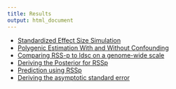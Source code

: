 ```yaml
---
title: Results
output: html_document
---
```







* [Standardized Effect Size Simulation](simulation.html)
* [Polygenic Estimation With and Without Confounding](PolygenicEstimation.html)
* [Comparing RSS-p to ldsc on a genome-wide scale](RSSp_ldsc.html)
* [Deriving the Posterior for RSSp](RSSp_Posterior.html)
* [Prediction using RSSp](RSSp_Prediction.html)
* [Deriving the asymptotic standard error](RSSp_standard_error.html)

<!-- * [Genome-Wide Simulation](GenomeWideSimulation.html) -->
<!-- * [Diagonal Approximation of LD matrix](IndependenceCheck.html) -->

<!-- * [Getting up and running with LDetect](Running_ldetect.html) -->

